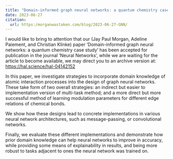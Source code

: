 ```yaml
---
title: "Domain-informed graph neural networks: a quantum chemistry case study"
date: 2023-06-27
citation:
  url: https:/morganwastaken.com/blog/2023-06-27-GNN/
---
```


I would like to bring to attention that our (Jay Paul Morgan, Adeline Paiement, and Christian Klinke) paper 'Domain-informed graph neural networks: a quantum chemistry case study' has been accepted for publication in the journal 'Neural Networks', while we are waiting for the article to become available, we may direct you to an archive version at: <https://hal.science/hal-04142152>

In this paper, we investigate strategies to incorporate domain knowledge of atomic interaction processes into the design of graph neural networks. These take form of two overall strategies: an indirect but easier to implementation version of multi-task method; and a more direct but more successful method of learning modulation parameters for different edge relations of chemical bonds.

We show how these designs lead to concrete implementations in various neural network architectures, such as message-passing, or convolutional networks.

Finally, we evaluate these different implementations and demonstrate how prior domain knowledge can help neural networks to improve in accuracy, while providing some means of explainability in results, and being more robust to tasks adjacent to ones the neural network was trained on.
